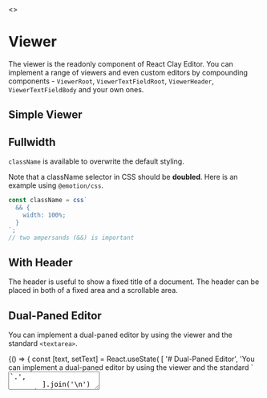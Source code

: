 
<Meta title="Get Started/Viewer" />

<Story name="Page">
  <></>
</Story>

# Viewer

The viewer is the readonly component of React Clay Editor. You can implement a range of viewers and even custom editors
by compounding components - `ViewerRoot`, `ViewerTextFieldRoot`, `ViewerHeader`, `ViewerTextFieldBody` and your own
ones.


## Simple Viewer

<Canvas>
  <Story name="Simple Viewer">
    <ViewerRoot text={'This is a simple viewer.'}>
      <ViewerTextFieldRoot>
        <ViewerTextFieldBody />
      </ViewerTextFieldRoot>
    </ViewerRoot>
  </Story>
</Canvas>

## Fullwidth

`className` is available to overwrite the default styling.

<Canvas>
  <Story name="Fullwidth">
    <ViewerRoot
      text={['This is a full-width viewer.', '`className` is available to overwrite the default styling.'].join('\n')}
      className={css`
        && {
          width: 100%;
        }
      `}
    >
      <ViewerTextFieldRoot>
        <ViewerTextFieldBody />
      </ViewerTextFieldRoot>
    </ViewerRoot>
  </Story>
</Canvas>

Note that a className selector in CSS should be **doubled**. Here is an example using `@emotion/css`.

```ts
const className = css`
  && {
    width: 100%;
  }
`;
// two ampersands (&&) is important
```

## With Header

The header is useful to show a fixed title of a document. The header can be placed in both of a fixed area and a
scrollable area.

<Canvas>
  <Story name="With Fixed Header">
    <ViewerRoot
      text={[
        'This is a viewer with the header in a fixed area.',
        'The header is useful to show a fixed title of a document.',
      ].join('\n')}
    >
      <ViewerHeader header="Header in Fixed Area" />
      <ViewerTextFieldRoot>
        <ViewerTextFieldBody />
      </ViewerTextFieldRoot>
    </ViewerRoot>
  </Story>
</Canvas>

<Canvas>
  <Story name="With Scrollable Header">
    <ViewerRoot
      text={[
        'This is a viewer with the header in a scrollable area.',
        'The header is useful to show a fixed title of a document.',
      ].join('\n')}
    >
      <ViewerTextFieldRoot>
        <ViewerHeader header="Header in Scrollable Area" />
        <ViewerTextFieldBody />
      </ViewerTextFieldRoot>
    </ViewerRoot>
  </Story>
</Canvas>

## Dual-Paned Editor

You can implement a dual-paned editor by using the viewer and the standard `<textarea>`.

<Canvas>
  <Story name="Dual-Paned Editor">
    {() => {
      const [text, setText] = React.useState(
        [
          '# Dual-Paned Editor',
          'You can implement a dual-paned editor by using the viewer and the standard `<textarea>`.',
        ].join('\n')
      );
      return (
        <div
          className={css`
            width: 100%;
            height: 100%;
            display: flex;
            justify-content: center;
            align-items: center;
          `}
        >
          <textarea
            value={text}
            onChange={(event) => setText(event.target.value)}
            className={css`
              && {
                width: 45%;
                height: 400px;
                margin: 5px;
              }
            `}
          />
          <ViewerRoot
            text={text}
            syntax="markdown"
            className={css`
              && {
                width: 45%;
                height: 400px;
                margin: 5px;
              }
            `}
          >
            <ViewerTextFieldRoot>
              <ViewerTextFieldBody />
            </ViewerTextFieldRoot>
          </ViewerRoot>
        </div>
      );
    }}
  </Story>
</Canvas>
